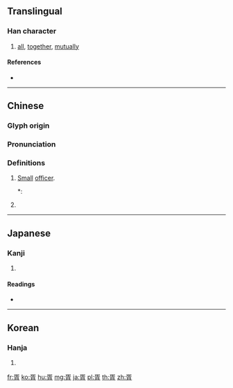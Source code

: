 {{character info/new}}
==Translingual==

===Han character===
{{Han char|rn=130|rad=肉|as=05|sn=9|four=17227|canj=NOB|ids=⿱疋月}}

# [[all]], [[together]], [[mutually]]

====References====
* {{Han ref|kx=0980.060|dkj=29406|dj=1432.030|hdz=32064.100|uh=80E5|ud=32997|bh=AD45|bd=44357}}

----

==Chinese==
{{zh-forms}}

===Glyph origin===
{{Han etym}}

===Pronunciation===
{{zh-pron
|m=xū
|c=seoi1
|mc=y
|oc=y
|ma=
|cat=adv,det
}}

===Definitions===
{{zh-hanzi}}

# [[Small]] [[officer]].
#*: {{zh-usex|謂 言 夫 胥 麥 門,遂 使 蓯[苁]{cōng}蓉 緩 步。|{{t-needed|zh}}|ref=Wu Zi Xu}}
# {{surname|lang=zh}}

----

==Japanese==

===Kanji===
{{ja-kanji|grade=|rs=肉05}}

# {{defn|lang=ja|sort=肉05}}

====Readings====
* {{ja-readings|on=[[しょ]] (sho), [[そ]] (so)|kun=[[あい]] (ai), [[みな]] (mina), [[みる]] (miru)}}

----

==Korean==

===Hanja===
{{ko-hanja|hangeul=서|eumhun=|rv=seo|mr=sŏ|y=se}}

# {{defn|lang=ko|sort=肉05}}

[[fr:胥]]
[[ko:胥]]
[[hu:胥]]
[[mg:胥]]
[[ja:胥]]
[[pl:胥]]
[[th:胥]]
[[zh:胥]]